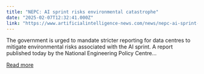 ```yaml
---
title: "NEPC: AI sprint risks environmental catastrophe"
date: "2025-02-07T12:32:41.000Z"
link: "https://www.artificialintelligence-news.com/news/nepc-ai-sprint-risks-environmental-catastrophe/"
---
```


The government is urged to mandate stricter reporting for data centres to mitigate environmental risks associated with the AI sprint. A report published today by the National Engineering Policy Centre...

[Read more](https://www.artificialintelligence-news.com/news/nepc-ai-sprint-risks-environmental-catastrophe/)
